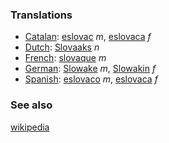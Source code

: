 ===Translations===
*[[Catalan]]: [[eslovac]] ''m'', [[eslovaca]] ''f''
*[[Dutch]]: [[Slovaaks]] ''n''
*[[French]]: [[slovaque]] ''m''
*[[German]]: [[Slowake]] ''m'', [[Slowakin]] ''f''
*[[Spanish]]: [[eslovaco]] ''m'', [[eslovaca]] ''f''

===See also===
[[w:slovak|wikipedia]]